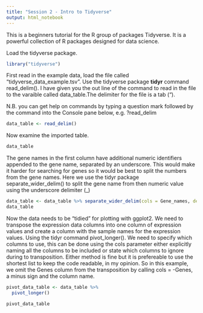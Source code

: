 ```yaml
---
title: "Session 2 - Intro to Tidyverse"
output: html_notebook
---
```


This is a beginners tutorial for the R group of packages Tidyverse. It is a powerful collection of R packages designed for data science.

Load the tidyverse package.

```r
library("tidyverse")
```

First read in the example data, load the file called "tidyverse_data_example.tsv". Use the tidyverse package **tidyr** command read_delim(). I have given you the out line of the command to read in the file to the varaible called data_table.The delimiter for the file is a tab ("\t").

N.B. you can get help on commands by typing a question mark followed by the command into the Console pane below, e.g. ?read_delim

```r
data_table <- read_delim()
```

Now examine the imported table.
```r
data_table
```

The gene names in the first column have additional numeric identifiers appended to the gene name, separated by an underscore. This would make it harder for searching for genes so it would be best to split the numbers from the gene names.
Here we use the tidyr package separate_wider_delim() to split the gene name from then numeric value using the underscore delimiter (_)

```r
data_table <- data_table %>% separate_wider_delim(cols = Gene_names, delim = "_", names = c("Genes",NA))
data_table
```

Now the data needs to be "tidied" for plotting with ggplot2. We need to transpose the expression data columns into one column of expression values and create a column with the sample names for the expression values.
Using the tidyr command pivot_longer(). We need to specify which columns to use, this can be done using the cols parameter either explicitly naming all the columns to be included or state which columns to ignore during to transposition. Either method is fine but it is prefereable to use the shortest list to keep the code readable, in my opinion. So in this example, we omit the Genes column from the transposition by calling cols = -Genes, a minus sign and the column name.

```r
pivot_data_table <- data_table %>% 
  pivot_longer()

pivot_data_table
```

